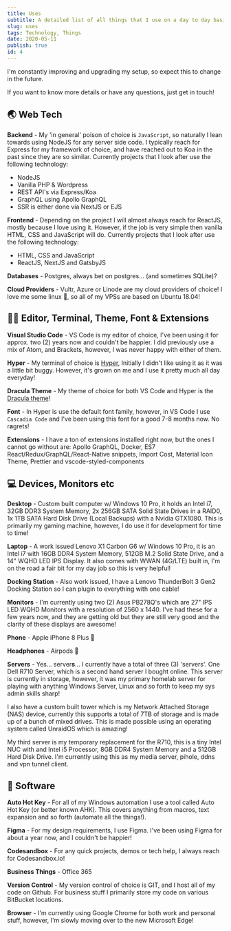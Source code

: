 ```yaml
---
title: Uses
subtitle: A detailed list of all things that I use on a day to day basis, this covers any web tech, editors, terminals, fonts, extensions, computers, laptops, monitors, servers and so forth! I recently checked out a website called <a href="https://uses.tech">uses.tech</a> and created this list to participate!
slug: uses
tags: Technology, Things
date: 2020-05-11
publish: true
id: 4
---
```


I'm constantly improving and upgrading my setup, so expect this to change in the future.

If you want to know more details or have any questions, just get in touch!

## 🌏 Web Tech

**Backend** - My 'in general' poison of choice is `JavaScript`, so naturally I lean towards using NodeJS for any server side code. I typically reach for Express for my framework of choice, and have reached out to Koa in the past since they are so similar. Currently projects that I look after use the following technology:

- NodeJS
- Vanilla PHP & Wordpress
- REST API's via Express/Koa
- GraphQL using Apollo GraphQL
- SSR is either done via NextJS or EJS

**Frontend** - Depending on the project I will almost always reach for ReactJS, mostly because I love using it. However, if the job is very simple then vanilla HTML, CSS and JavaScript will do. Currently projects that I look after use the following technology:

- HTML, CSS and JavaScript
- ReactJS, NextJS and GatsbyJS

**Databases** - Postgres, always bet on postgres... (and sometimes SQLite)?

**Cloud Providers** - Vultr, Azure or Linode are my cloud providers of choice! I love me some linux 🐧, so all of my VPSs are based on Ubuntu 18.04!

## 👩‍💻 Editor, Terminal, Theme, Font & Extensions

**Visual Studio Code** - VS Code is my editor of choice, I've been using it for approx. two (2) years now and couldn't be happier. I did previously use a mix of Atom, and Brackets, however, I was never happy with either of them.

**Hyper** - My terminal of choice is <a href="https://hyper.is/">Hyper</a>, Initially I didn't like using it as it was a little bit buggy. However, it's grown on me and I use it pretty much all day everyday!

**Dracula Theme** - My theme of choice for both VS Code and Hyper is the <a href="https://draculatheme.com/">Dracula theme</a>!

**Font** - In Hyper is use the default font family, however, in VS Code I use `Cascadia Code` and I've been using this font for a good 7-8 months now. No r**a**grets!

**Extensions** - I have a ton of extensions installed right now, but the ones I cannot go without are: Apollo GraphQL, Docker, ES7 React/Redux/GraphQL/React-Native snippets, Import Cost, Material Icon Theme, Prettier and vscode-styled-components

## 💻 Devices, Monitors etc

**Desktop** - Custom built computer w/ Windows 10 Pro, it holds an Intel i7, 32GB DDR3 System Memory, 2x 256GB SATA Solid State Drives in a RAID0, 1x 1TB SATA Hard Disk Drive (Local Backups) with a Nvidia GTX1080. This is primarily my gaming machine, however, I do use it for development for time to time!

**Laptop** - A work issued Lenovo X1 Carbon G6 w/ Windows 10 Pro, it is an Intel i7 with 16GB DDR4 System Memory, 512GB M.2 Solid State Drive, and a 14" WQHD LED IPS Display. It also comes with WWAN (4G/LTE) built in, I'm on the road a fair bit for my day job so this is very helpful!

**Docking Station** - Also work issued, I have a Lenovo ThunderBolt 3 Gen2 Docking Station so I can plugin to everything with one cable!

**Monitors** - I'm currently using two (2) Asus PB278Q's which are 27" IPS LED WQHD Monitors with a resolution of 2560 x 1440. I've had these for a few years now, and they are getting old but they are still very good and the clarity of these displays are awesome!

**Phone** - Apple iPhone 8 Plus 📱

**Headphones** - Airpods 🤣

**Servers** - Yes... server**s**... I currently have a total of three (3) 'servers'. One Dell R710 Server, which is a second hand server I bought online. This server is currently in storage, however, it was my primary homelab server for playing with anything Windows Server, Linux and so forth to keep my sys admin skills sharp!

I also have a custom built tower which is my Network Attached Storage (NAS) device, currently this supports a total of 7TB of storage and is made up of a bunch of mixed drives. This is made possible using an operating system called UnraidOS which is amazing!

My third server is my temporary replacement for the R710, this is a tiny Intel NUC with and Intel i5 Processor, 8GB DDR4 System Memory and a 512GB Hard Disk Drive. I'm currently using this as my media server, pihole, ddns and vpn tunnel client.

## 🍦 Software

**Auto Hot Key** - For all of my Windows automation I use a tool called Auto Hot Key (or better known AHK). This covers anything from macros, text expansion and so forth (automate all the things!).

**Figma** - For my design requirements, I use Figma. I've been using Figma for about a year now, and I couldn't be happier!

**Codesandbox** - For any quick projects, demos or tech help, I always reach for Codesandbox.io!

**Business Things** - Office 365

**Version Control** - My version control of choice is GIT, and I host all of my code on Github. For business stuff I primarily store my code on various BitBucket locations.

**Browser** - I'm currently using Google Chrome for both work and personal stuff, however, I'm slowly moving over to the new Microsoft Edge!
